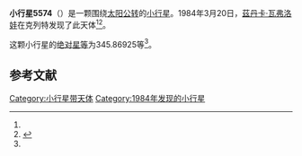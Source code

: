 {{Infobox planet
| bgcolour = #FFFFC0
| name = 5574
| symbol = 
| image = 
| caption = 
| discovery = yes
| discovery_ref = 
| discoverer = [[茲丹卡·瓦弗洛娃|茲丹卡·瓦弗洛娃]]
| discovery_site = [[克列特|克列特]] 
| discovered = 1984年3月20日
| designations = yes
| mp_name = 
| named_after = 
| alt_names = 1984 FS/ 1928 DH / 1965 WM
| mp_category = [[主带小行星|主带小行星]]
| orbit_ref = <ref name="a">[http://ssd.jpl.nasa.gov/sbdb.cgi?sstr=5574 5574] {{Wayback|url=http://ssd.jpl.nasa.gov/sbdb.cgi?sstr=5574 |date=20110610003240 }}，小行星數據庫瀏覽器（JPL Small-Body Database Browser）－[[美国国家航空航天局|美国国家航空航天局]]喷气推进实验室</ref>
| epoch = 2456400.5 (2013年4月18日更新)
| aphelion = {{convert|2.9405390|AU|km|3|abbr=on|lk=out}}
| perihelion = {{convert|2.3466488|AU|km|3|abbr=on}}
| semimajor = {{convert|2.6435939|AU|km|3|abbr=on}}
| eccentricity = 0.1123263
| period = 1569.967088 [[日|日]]<br />4.3[[儒略年|儒略年]]
| avg_speed = 
| inclination = 13.97660
| asc_node = 145.03573
| mean_anomaly = 
| arg_peri = 345.86925
| satellites = 
| physical_characteristics = yes
| dimensions = 
| mass = 
| density = 
| surface_grav = 
| escape_velocity = 
| sidereal_day = 
| axial_tilt = 
| pole_ecliptic_lat = 
| pole_ecliptic_lon = 
| albedo = 
| temperatures= 
| temp_name1 = 
| mean_temp_1 = 
| max_temp_1 = 
| temp_name2 = 
| max_temp_2 = 
| spectral_type = 
| abs_magnitude = 345.86925
}}

'''小行星5574'''（{{lang-en|5574}}）是一颗围绕[[太阳|太阳]][[公转|公转]]的[[小行星|小行星]]。1984年3月20日，[[茲丹卡·瓦弗洛娃|茲丹卡·瓦弗洛娃]]在克列特发现了此天体<ref name="a" /><ref>{{cite news|title=小行星列表|url=http://cfa-www.harvard.edu/iau/lists/NumberedMPs.txt|accessdate=2013-07-08|newspaper=哈佛大学|archive-date=2008-05-17|archive-url=https://web.archive.org/web/20080517010638/http://cfa-www.harvard.edu/iau/lists/NumberedMPs.txt|dead-url=no}}</ref>。

这颗小行星的[[绝对星等|绝对星等]]为345.86925等<ref name="a" />。

==参考文献==
{{reflist}}
{{Minor Planet Number|[[小行星5573|小行星5573]]|[[小行星5575|小行星5575]]}}

{{小天体}}

[[Category:小行星带天体|Category:小行星带天体]]
[[Category:1984年发现的小行星|Category:1984年发现的小行星]]

{{asteroid-stub}}